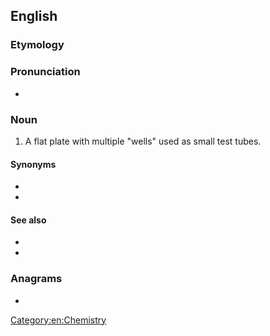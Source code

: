 ==English==

===Etymology===
{{prefix|micro|plate|lang=en}}

===Pronunciation===
* {{IPA|ˈmaɪkɹoʊˌpleɪt|lang=en}}

===Noun===
{{en-noun}}

# A flat plate with multiple "wells" used as small test tubes.

====Synonyms====
* {{l|en|assay plate}}
* {{l|en|microtiter plate}}

====See also====
* {{l|en|microplate reader}}
* {{pedialite|microtiter plate}}

===Anagrams===
* {{anagrams|en|a=aceilmoprt|pleromatic|temocapril}}

[[Category:en:Chemistry]]